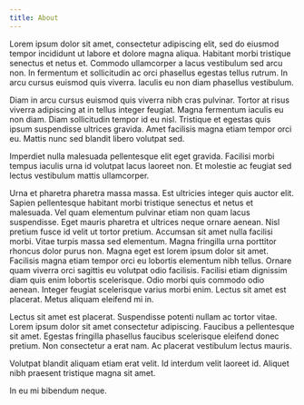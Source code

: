 ```yaml
---
title: About
---
```


Lorem ipsum dolor sit amet, consectetur adipiscing elit, sed do eiusmod tempor incididunt ut labore et dolore magna aliqua. Habitant morbi tristique senectus et netus et. Commodo ullamcorper a lacus vestibulum sed arcu non. In fermentum et sollicitudin ac orci phasellus egestas tellus rutrum. In arcu cursus euismod quis viverra. Iaculis eu non diam phasellus vestibulum. 

Diam in arcu cursus euismod quis viverra nibh cras pulvinar. Tortor at risus viverra adipiscing at in tellus integer feugiat. Magna fermentum iaculis eu non diam. Diam sollicitudin tempor id eu nisl. Tristique et egestas quis ipsum suspendisse ultrices gravida. Amet facilisis magna etiam tempor orci eu. Mattis nunc sed blandit libero volutpat sed.

Imperdiet nulla malesuada pellentesque elit eget gravida. Facilisi morbi tempus iaculis urna id volutpat lacus laoreet non. Et molestie ac feugiat sed lectus vestibulum mattis ullamcorper. 

Urna et pharetra pharetra massa massa. Est ultricies integer quis auctor elit. Sapien pellentesque habitant morbi tristique senectus et netus et malesuada. Vel quam elementum pulvinar etiam non quam lacus suspendisse. Eget mauris pharetra et ultrices neque ornare aenean. Nisl pretium fusce id velit ut tortor pretium. Accumsan sit amet nulla facilisi morbi. Vitae turpis massa sed elementum. Magna fringilla urna porttitor rhoncus dolor purus non. Magna eget est lorem ipsum dolor sit amet. Facilisis magna etiam tempor orci eu lobortis elementum nibh tellus. Ornare quam viverra orci sagittis eu volutpat odio facilisis. Facilisi etiam dignissim diam quis enim lobortis scelerisque. Odio morbi quis commodo odio aenean. Integer feugiat scelerisque varius morbi enim. Lectus sit amet est placerat. Metus aliquam eleifend mi in.

Lectus sit amet est placerat. Suspendisse potenti nullam ac tortor vitae. Lorem ipsum dolor sit amet consectetur adipiscing. Faucibus a pellentesque sit amet. Egestas fringilla phasellus faucibus scelerisque eleifend donec pretium. Non consectetur a erat nam. Ac placerat vestibulum lectus mauris. 

Volutpat blandit aliquam etiam erat velit. Id interdum velit laoreet id. Aliquet nibh praesent tristique magna sit amet. 

In eu mi bibendum neque.
